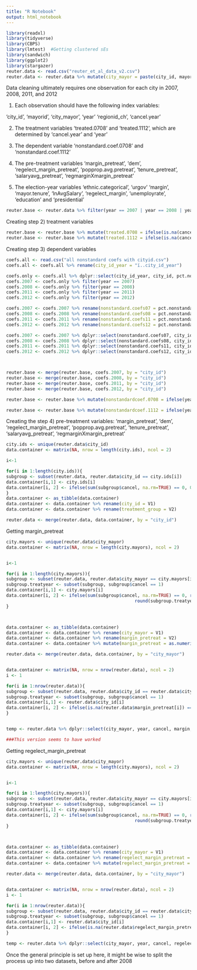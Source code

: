 ```yaml
---
title: "R Notebook"
output: html_notebook
---
```



```r
library(readxl)
library(tidyverse)
library(CBPS)
library(lmtest)  #Getting clustered sEs 
library(sandwich)
library(ggplot2)
library(stargazer)
reuter.data <- read.csv("reuter_et_al_data_v2.csv")
reuter.data <- reuter.data %>% mutate(city_mayor = paste(city_id, mayorid, sep="_"))
```


Data cleaning ultimately requires one observation for each city in 2007, 2008, 2011, and 2012

1) Each observation should have the following index variables:

'city_id', 'mayorid', 'city_mayor', 'year' 'regionid_ch', 'cancel.year'

2) The treatment variables 'treated.0708' and 'treated.1112', which are determined by 'cancel.year' and 'year'

3) The dependent variable 'nonstandard.coef.0708' and 'nonstandard.coef.1112'

4) The pre-treatment variables 'margin_pretreat', 'dem', 'regelect_margin_pretreat', 'popprop.avg.pretreat', 'tenure_pretreat', 'salaryavg_pretreat', 'regmarginXmargin_pretreat'

5) The election-year variables 'ethnic.categorical', 'urgov' 'margin', 'mayor.tenure', 'lnAvgSalary', 'regelect_margin', 'unemployrate', 'education' and 'presidential'

```r
reuter.base <- reuter.data %>% filter(year == 2007 | year == 2008 | year == 2011 | year == 2012) #Sets up the base dataframe, includes all step 1 variables except regionid_ch
```

Creating step 2) treatment variables

```r
reuter.base <- reuter.base %>% mutate(treated.0708 = ifelse(is.na(cancel.year) == TRUE, 0, ifelse(cancel.year <= 2007, 1, 0)))
reuter.base <- reuter.base %>% mutate(treated.1112 = ifelse(is.na(cancel.year) == TRUE, 0, ifelse(cancel.year > 2007 & cancel.year <= 2011, 1, 0)))
```

Creating step 3) dependent variables

```r
coefs.all <- read.csv("all nonstandard coefs with cityid.csv") 
coefs.all <- coefs.all %>% rename(city_id_year = "ï..city_id_year")

coefs.only <- coefs.all %>% dplyr::select(city_id_year, city_id, pct.nonstandard, year)
coefs.2007 <- coefs.only %>% filter(year == 2007)
coefs.2008 <- coefs.only %>% filter(year == 2008)
coefs.2011 <- coefs.only %>% filter(year == 2011)
coefs.2012 <- coefs.only %>% filter(year == 2012)

coefs.2007 <- coefs.2007 %>% rename(nonstandard.coefs07 = pct.nonstandard)
coefs.2008 <- coefs.2008 %>% rename(nonstandard.coefs08 = pct.nonstandard)
coefs.2011 <- coefs.2011 %>% rename(nonstandard.coefs11 = pct.nonstandard)
coefs.2012 <- coefs.2012 %>% rename(nonstandard.coefs12 = pct.nonstandard)

coefs.2007 <- coefs.2007 %>% dplyr::select(nonstandard.coefs07, city_id)
coefs.2008 <- coefs.2008 %>% dplyr::select(nonstandard.coefs08, city_id)
coefs.2011 <- coefs.2011 %>% dplyr::select(nonstandard.coefs11, city_id)
coefs.2012 <- coefs.2012 %>% dplyr::select(nonstandard.coefs12, city_id)



reuter.base <- merge(reuter.base, coefs.2007, by = "city_id")
reuter.base <- merge(reuter.base, coefs.2008, by = "city_id")
reuter.base <- merge(reuter.base, coefs.2011, by = "city_id")
reuter.base <- merge(reuter.base, coefs.2012, by = "city_id")

reuter.base <- reuter.base %>% mutate(nonstandardcoef.0708 = ifelse(year == 2007, nonstandard.coefs07, ifelse(year == 2008, nonstandard.coefs08, NA)))

reuter.base <- reuter.base %>% mutate(nonstandardcoef.1112 = ifelse(year == 2011, nonstandard.coefs11, ifelse(year == 2012, nonstandard.coefs12, NA)))

```

Creating the step 4) pre-treatment variables: 'margin_pretreat', 'dem', 'regelect_margin_pretreat', 'popprop.avg.pretreat', 'tenure_pretreat', 'salaryavg_pretreat', 'regmarginXmargin_pretreat'

```r
city.ids <- unique(reuter.data$city_id)
data.container <- matrix(NA, nrow = length(city.ids), ncol = 2)

i<-1

for(i in 1:length(city.ids)){
subgroup <- subset(reuter.data, reuter.data$city_id == city.ids[i])
data.container[i,1] <- city.ids[i]
data.container[i, 2] <- ifelse(sum(subgroup$cancel, na.rm=TRUE) == 0, 0, 1)
}
data.container <- as_tibble(data.container) 
data.container <- data.container %>% rename(city_id = V1)
data.container <- data.container %>% rename(treatment_group = V2)

reuter.data <- merge(reuter.data, data.container, by = "city_id")

```

Getting margin_pretreat

```r
city.mayors <- unique(reuter.data$city_mayor)
data.container <- matrix(NA, nrow = length(city.mayors), ncol = 2)


i<-1

for(i in 1:length(city.mayors)){
subgroup <- subset(reuter.data, reuter.data$city_mayor == city.mayors[i])
subgroup.treatyear <- subset(subgroup, subgroup$cancel == 1)
data.container[i,1] <- city.mayors[i]
data.container[i, 2] <- ifelse(sum(subgroup$cancel, na.rm=TRUE) == 0, round(mean(subgroup$margin, na.rm=TRUE), 4),
                                                 round(subgroup.treatyear$margin, 4))
}



data.container <- as_tibble(data.container) 
data.container <- data.container %>% rename(city_mayor = V1)
data.container <- data.container %>% rename(margin_pretreat = V2)
data.container <- data.container %>% mutate(margin_pretreat = as.numeric(margin_pretreat))

reuter.data <- merge(reuter.data, data.container, by = "city_mayor")


data.container <- matrix(NA, nrow = nrow(reuter.data), ncol = 2)
i <- 1

for(i in 1:nrow(reuter.data)){
subgroup <- subset(reuter.data, reuter.data$city_id == reuter.data$city_id[i])
subgroup.treatyear <- subset(subgroup, subgroup$cancel == 1)
data.container[i,1] <- reuter.data$city_id[i]
data.container[i, 2] <- ifelse(is.na(reuter.data$margin_pretreat[i]) == TRUE & is.na(reuter.data$cancel.year[i]) == FALSE & reuter.data$year[i] > reuter.data$cancel.year[i], subgroup.treatyear$margin, reuter.data$margin[i])
}


temp <- reuter.data %>% dplyr::select(city_mayor, year, cancel, margin, margin_pretreat)

###This version seems to have worked
```

Getting regelect_margin_pretreat

```r
city.mayors <- unique(reuter.data$city_mayor)
data.container <- matrix(NA, nrow = length(city.mayors), ncol = 2)


i<-1

for(i in 1:length(city.mayors)){
subgroup <- subset(reuter.data, reuter.data$city_mayor == city.mayors[i])
subgroup.treatyear <- subset(subgroup, subgroup$cancel == 1)
data.container[i,1] <- city.mayors[i]
data.container[i, 2] <- ifelse(sum(subgroup$cancel, na.rm=TRUE) == 0, round(mean(subgroup$regelect_margin, na.rm=TRUE), 4),
                                                 round(subgroup.treatyear$regelect_margin, 4))
}



data.container <- as_tibble(data.container) 
data.container <- data.container %>% rename(city_mayor = V1)
data.container <- data.container %>% rename(regelect_margin_pretreat = V2)
data.container <- data.container %>% mutate(regelect_margin_pretreat = as.numeric(regelect_margin_pretreat))

reuter.data <- merge(reuter.data, data.container, by = "city_mayor")


data.container <- matrix(NA, nrow = nrow(reuter.data), ncol = 2)
i <- 1

for(i in 1:nrow(reuter.data)){
subgroup <- subset(reuter.data, reuter.data$city_id == reuter.data$city_id[i])
subgroup.treatyear <- subset(subgroup, subgroup$cancel == 1)
data.container[i,1] <- reuter.data$city_id[i]
data.container[i, 2] <- ifelse(is.na(reuter.data$regelect_margin_pretreat[i]) == TRUE & is.na(reuter.data$cancel.year[i]) == FALSE & reuter.data$year[i] > reuter.data$cancel.year[i], subgroup.treatyear$regelect_margin, reuter.data$regelect_margin[i])
}

temp <- reuter.data %>% dplyr::select(city_mayor, year, cancel, regelect_margin, regelect_margin_pretreat)

```




Once the general principle is set up here, it might be wise to split the process up into two datasets, before and after 2008
